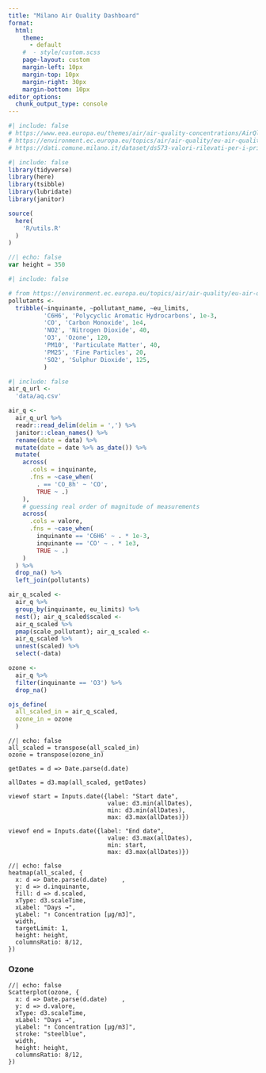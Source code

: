 ```yaml
---
title: "Milano Air Quality Dashboard"
format:
  html: 
    theme:
      - default
    #  - style/custom.scss
    page-layout: custom
    margin-left: 10px
    margin-top: 10px
    margin-right: 30px
    margin-bottom: 10px
editor_options: 
  chunk_output_type: console
---
```


```r
#| include: false
# https://www.eea.europa.eu/themes/air/air-quality-concentrations/AirQlimitvalues.png
# https://environment.ec.europa.eu/topics/air/air-quality/eu-air-quality-standards_en
# https://dati.comune.milano.it/dataset/ds573-valori-rilevati-per-i-principali-inquinanti-dell-aria
```

<!--- js dependencies -->
<script src="js/time-series-dot.js"></script>
<script src="js/heatmap.js"></script>
<script src="https://d3js.org/d3.v7.min.js"></script> 

```r
#| include: false
library(tidyverse)
library(here)
library(tsibble)
library(lubridate)
library(janitor)
```

```r
source(
  here(
    'R/utils.R'
  )
)
```


```js
//| echo: false
var height = 350
```


```r
#| include: false

# from https://environment.ec.europa.eu/topics/air/air-quality/eu-air-quality-standards_en
pollutants <- 
  tribble(~inquinante, ~pollutant_name, ~eu_limits,
          'C6H6', 'Polycyclic Aromatic Hydrocarbons', 1e-3,
          'CO', 'Carbon Monoxide', 1e4,
          'NO2', 'Nitrogen Dioxide', 40,
          'O3', 'Ozone', 120,
          'PM10', 'Particulate Matter', 40,
          'PM25', 'Fine Particles', 20,
          'SO2', 'Sulphur Dioxide', 125,
          )
```

```r
#| include: false
air_q_url <-
  'data/aq.csv'

air_q <- 
  air_q_url %>% 
  readr::read_delim(delim = ',') %>% 
  janitor::clean_names() %>% 
  rename(date = data) %>% 
  mutate(date = date %>% as_date()) %>% 
  mutate(
    across(
      .cols = inquinante,
      .fns = ~case_when(
        . == 'CO_8h' ~ 'CO',
        TRUE ~ .)
    ),
    # guessing real order of magnitude of measurements
    across(
      .cols = valore,
      .fns = ~case_when(
        inquinante == 'C6H6' ~ . * 1e-3,
        inquinante == 'CO' ~ . * 1e3,
        TRUE ~ .)
    )
  ) %>% 
  drop_na() %>% 
  left_join(pollutants)

air_q_scaled <- 
  air_q %>% 
  group_by(inquinante, eu_limits) %>% 
  nest(); air_q_scaled$scaled <- 
  air_q_scaled %>% 
  pmap(scale_pollutant); air_q_scaled <- 
  air_q_scaled %>% 
  unnest(scaled) %>% 
  select(-data)

ozone <- 
  air_q %>% 
  filter(inquinante == 'O3') %>% 
  drop_na()

ojs_define(
  all_scaled_in = air_q_scaled,
  ozone_in = ozone
  )
```

```ojs
//| echo: false
all_scaled = transpose(all_scaled_in)
ozone = transpose(ozone_in)
```

```ojs
getDates = d => Date.parse(d.date)

allDates = d3.map(all_scaled, getDates)
```

```ojs
viewof start = Inputs.date({label: "Start date",
                            value: d3.min(allDates),
                            min: d3.min(allDates),
                            max: d3.max(allDates)})
```


```ojs
viewof end = Inputs.date({label: "End date",
                            value: d3.max(allDates),
                            min: start,
                            max: d3.max(allDates)})   
```

:::::: {.grid}

::::: {.g-col-12 .g-col-xl-8}

::: {.g-col-12}

```ojs
//| echo: false
heatmap(all_scaled, {
  x: d => Date.parse(d.date)    ,
  y: d => d.inquinante,
  fill: d => d.scaled,
  xType: d3.scaleTime,
  xLabel: "Days →",
  yLabel: "↑ Concentration [µg/m3]",
  width,
  targetLimit: 1,
  height: height,
  columnsRatio: 8/12,
})
```

:::

:::: {.g-col-12}

::: {.panel-tabset}

### Ozone

```ojs
//| echo: false
Scatterplot(ozone, {
  x: d => Date.parse(d.date)    ,
  y: d => d.valore,
  xType: d3.scaleTime,
  xLabel: "Days →",
  yLabel: "↑ Concentration [µg/m3]",
  stroke: "steelblue",
  width,
  height: height,
  columnsRatio: 8/12,
})
```

:::

::::

:::::

::::: {.g-col-12 .g-col-xl-4}

:::::

::::::